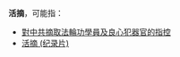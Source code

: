 '''活摘'''，可能指：

*[[對中共摘取法輪功學員及良心犯器官的指控|對中共摘取法輪功學員及良心犯器官的指控]]
*[[活摘_(纪录片)|活摘 (纪录片)]]

{{disambig|Cat=二字消歧义}}